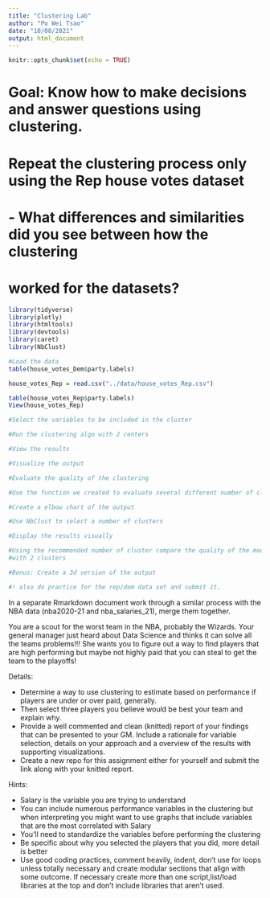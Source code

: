 ```yaml
---
title: "Clustering Lab"
author: "Po Wei Tsao"
date: "10/08/2021"
output: html_document
---
```


```r
knitr::opts_chunk$set(echo = TRUE)
```

# Goal: Know how to make decisions and answer questions using clustering. 

# Repeat the clustering process only using the Rep house votes dataset
# - What differences and similarities did you see between how the clustering 
# worked for the datasets?

```r
library(tidyverse)
library(plotly)
library(htmltools)
library(devtools)
library(caret)
library(NbClust)
```

```r
#Load the data
table(house_votes_Dem$party.labels)

house_votes_Rep = read.csv("../data/house_votes_Rep.csv")

table(house_votes_Rep$party.labels)
View(house_votes_Rep)
```

```r
#Select the variables to be included in the cluster 

```

```r
#Run the clustering algo with 2 centers
```

```r
#View the results
```

```r
#Visualize the output
```

```r
#Evaluate the quality of the clustering 
```

```r
#Use the function we created to evaluate several different number of clusters
```

```r
#Create a elbow chart of the output 
```

```r
#Use NbClust to select a number of clusters
```

```r
#Display the results visually 
```

```r
#Using the recommended number of cluster compare the quality of the model 
#with 2 clusters 
```


```r
#Bonus: Create a 3d version of the output
```

```r
#! also do practice for the rep/dem data set and submit it.
```

In a separate Rmarkdown document work through a similar process 
with the NBA data (nba2020-21 and nba_salaries_21), merge them together. 

You are a scout for the worst team in the NBA, probably the Wizards. Your 
general manager just heard about Data Science and thinks it can solve all the
teams problems!!! She wants you to figure out a way to find players that are 
high performing but maybe not highly paid that you can steal to get the team 
to the playoffs! 

Details: 

- Determine a way to use clustering to estimate based on performance if 
players are under or over paid, generally. 
- Then select three players you believe would be best your team and explain why. 
- Provide a well commented and clean (knitted) report of your findings that can 
be presented to your GM. Include a rationale for variable selection, details 
on your approach and a overview of the results with supporting visualizations. 
- Create a new repo for this assignment either for yourself and 
submit the link along with your knitted report. 

Hints:

- Salary is the variable you are trying to understand 
- You can include numerous performance variables in the clustering but when 
interpreting you might want to use graphs that include variables that are the 
most correlated with Salary
- You'll need to standardize the variables before performing the clustering
- Be specific about why you selected the players that you did, more detail is 
better
- Use good coding practices, comment heavily, indent, don't use for loops unless
totally necessary and create modular sections that align with some outcome. If 
necessary create more than one script,list/load libraries at the top and don't 
include libraries that aren't used. 
  





